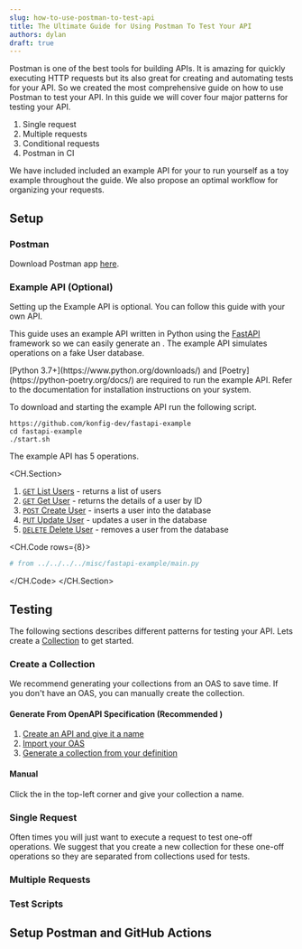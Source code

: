 ```yaml
---
slug: how-to-use-postman-to-test-api
title: The Ultimate Guide for Using Postman To Test Your API
authors: dylan
draft: true
---
```




Postman is one of the best tools for building APIs. It is amazing for quickly
executing HTTP requests but its also great for creating and automating tests for
your API. So we created the most comprehensive guide on how to use Postman to
test your API. In this guide we will cover four major patterns for testing your
API.

1. Single request
2. Multiple requests
3. Conditional requests
4. Postman in CI

We have included included an example API for your to run yourself as a toy
example throughout the guide. We also propose an optimal workflow for organizing
your requests.

## Setup

### Postman

Download Postman app [here](https://www.postman.com/downloads/).

### Example API (Optional)

<Admonition type="note" title="Optional">
    Setting up the Example API is optional. You can follow this guide with your own API.
</Admonition>

This guide uses an example API written in Python using the
[FastAPI](https://fastapi.tiangolo.com/) framework so we can easily generate an
[<Tooltip tip="OpenAPI Specification" text="OAS"/>](https://swagger.io/specification/). The example API simulates
<Tooltip tip="Create, read, update, and delete" text="CRUD"/> operations on a
fake User database.

<Admonition type="info" title="System Requirements">
    [Python 3.7+](https://www.python.org/downloads/) and
    [Poetry](https://python-poetry.org/docs/) are required to run the example
    API. Refer to the documentation for installation instructions on your
    system.
</Admonition>

To download and starting the example API run the following script.

```shell
https://github.com/konfig-dev/fastapi-example
cd fastapi-example
./start.sh
```

The example API has 5 operations.

<CH.Section>
1. [`GET` List Users](focus://20:22) - returns a list of users
2. [`GET` Get User](focus://25:30) - returns the details of a user by ID
3. [`POST` Create User](focus://33:36) - inserts a user into the database
4. [`PUT` Update User](focus://39:45) - updates a user in the database
5. [`DELETE` Delete User](focus://48:54) - removes a user from the database

<CH.Code rows={8}>
```python main.py
# from ../../../../misc/fastapi-example/main.py
```
</CH.Code>
</CH.Section>

## Testing

The following sections describes different patterns for testing your API. Lets
create a
[Collection](https://learning.postman.com/docs/collections/collections-overview/#:~:text=Postman%20Collections%20are%20a%20group,particular%20request%20in%20your%20history.)
to get started.

### Create a Collection

We recommend generating your collections from an OAS to save time. If you don't
have an OAS, you can manually create the collection.

#### Generate From OpenAPI Specification (Recommended <Flame/>)

<VideoSection>

1. [Create an API and give it a name](seek)
2. [Import your OAS](seek)
3. [Generate a collection from your definition](seek)

<VideoPlayer autoplay url="/video/generate-collection.mov"/>

</VideoSection>

#### Manual

Click the <PlusButton/> in the top-left corner and give your collection a name.

<VideoPlayer autoplay url="/video/create-collection.mov"/>

### Single Request

Often times you will just want to execute a request to test one-off operations.
We suggest that you create a new collection for these one-off operations so they
are separated from collections used for tests.

### Multiple Requests

### Test Scripts

## Setup Postman and GitHub Actions




